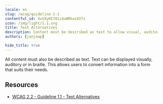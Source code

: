 ```yaml
---
locale: en
slug: /wcag/guideline-1-1
contentful_id: 4vGXyKE781i4uWRkwi8Ifs
icon: /img/light/1.1.svg
title: Text Alternatives
description: Content must be described as text to allow visual, auditory and tactile presentation.
authors: [janjaap]

hide_title: true
---
```


<Hero
  title="Text Alternatives"
  icon="/img/light/1.1.svg"
  prefix="Guideline 1.1"
/>

All content must also be described as text. Text can be displayed visually, auditory or in braille. This allows users to convert information into a form that suits their needs.

## Resources

- [WCAG 2.2 - Guideline 1.1 - Text Alternatives](https://www.w3.org/TR/WCAG22/#text-alternatives)